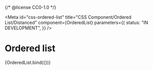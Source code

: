 {/* @license CC0-1.0 */}


<Meta
  id="css-ordered-list"
  title="CSS Component/Ordered List/Distanced"
  component={OrderedList}
  parameters={{
    status: "IN DEVELOPMENT",
  }}
/>

# Ordered list

<Canvas>
  <Story
    name="Distanced"
    args={{
      ...exampleArgs,
      distanced: true,
    }}
  >
    {OrderedList.bind({})}
  </Story>
</Canvas>
